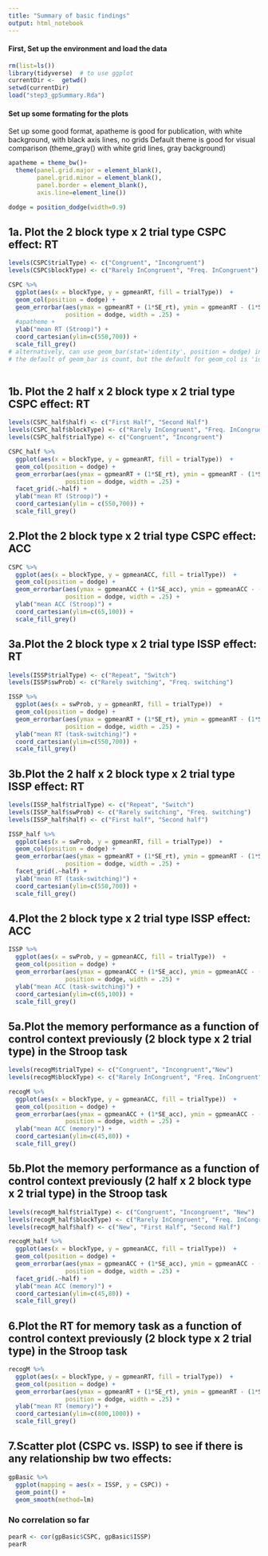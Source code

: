 ```yaml
---
title: "Summary of basic findings"
output: html_notebook
---
```

#### First, Set up the environment and load the data

```r
rm(list=ls())
library(tidyverse)  # to use ggplot 
currentDir <-  getwd()
setwd(currentDir)
load("step3_gpSummary.Rda")
```

#### Set up some formating for the plots
Set up some good format, apatheme is good for publication, with white background, with black axis lines, no grids
Default theme is good for visual comparison (theme_gray() with white grid lines, gray background)

```r
apatheme = theme_bw()+
  theme(panel.grid.major = element_blank(),
        panel.grid.minor = element_blank(),
        panel.border = element_blank(),
        axis.line=element_line())

dodge = position_dodge(width=0.9)
```

## 1a. Plot the 2 block type x 2 trial type CSPC effect: RT
```r
levels(CSPC$trialType) <- c("Congruent", "Incongruent")
levels(CSPC$blockType) <- c("Rarely InCongruent", "Freq. InCongruent")

CSPC %>%
  ggplot(aes(x = blockType, y = gpmeanRT, fill = trialType))  +
  geom_col(position = dodge) + 
  geom_errorbar(aes(ymax = gpmeanRT + (1*SE_rt), ymin = gpmeanRT - (1*SE_rt)), 
                position = dodge, width = .25) + 
  #apatheme + 
  ylab("mean RT (Stroop)") +
  coord_cartesian(ylim=c(550,700)) +
  scale_fill_grey()
# alternatively, can use geom_bar(stat='identity', position = dodge) in lieu of goem_col(poistion = dodge)
# the default of geom_bar is count, but the default for geom_col is 'identity' (data)
 

```
## 1b. Plot the 2 half x 2 block type x 2 trial type CSPC effect: RT
```r

levels(CSPC_half$half) <- c("First Half", "Second Half")
levels(CSPC_half$blockType) <- c("Rarely InCongruent", "Freq. InCongruent")
levels(CSPC_half$trialType) <- c("Congruent", "Incongruent")

CSPC_half %>%
  ggplot(aes(x = blockType, y = gpmeanRT, fill = trialType))  +
  geom_col(position = dodge) + 
  geom_errorbar(aes(ymax = gpmeanRT + (1*SE_rt), ymin = gpmeanRT - (1*SE_rt)), 
                position = dodge, width = .25) + 
  facet_grid(.~half) + 
  ylab("mean RT (Stroop)") +
  coord_cartesian(ylim = c(550,700)) +
  scale_fill_grey() 

```

## 2.Plot the 2 block type x 2 trial type CSPC effect: ACC
```r
CSPC %>%
  ggplot(aes(x = blockType, y = gpmeanACC, fill = trialType))  +
  geom_col(position = dodge) + 
  geom_errorbar(aes(ymax = gpmeanACC + (1*SE_acc), ymin = gpmeanACC - (1*SE_acc)), 
                position = dodge, width = .25) + 
  ylab("mean ACC (Stroop)") +
  coord_cartesian(ylim=c(65,100)) +
  scale_fill_grey()
```

## 3a.Plot the 2 block type x 2 trial type ISSP effect: RT
```r
levels(ISSP$trialType) <- c("Repeat", "Switch")
levels(ISSP$swProb) <- c("Rarely switching", "Freq. switching")

ISSP %>%
  ggplot(aes(x = swProb, y = gpmeanRT, fill = trialType))  +
  geom_col(position = dodge) + 
  geom_errorbar(aes(ymax = gpmeanRT + (1*SE_rt), ymin = gpmeanRT - (1*SE_rt)), 
                position = dodge, width = .25) + 
  ylab("mean RT (task-switching)") +
  coord_cartesian(ylim=c(550,700)) +
  scale_fill_grey()


```

## 3b.Plot the 2 half x 2 block type x 2 trial type ISSP effect: RT
```r
levels(ISSP_half$trialType) <- c("Repeat", "Switch")
levels(ISSP_half$swProb) <- c("Rarely switching", "Freq. switching")
levels(ISSP_half$half) <- c("First half", "Second half")

ISSP_half %>%
  ggplot(aes(x = swProb, y = gpmeanRT, fill = trialType))  +
  geom_col(position = dodge) + 
  geom_errorbar(aes(ymax = gpmeanRT + (1*SE_rt), ymin = gpmeanRT - (1*SE_rt)), 
                position = dodge, width = .25) + 
  facet_grid(.~half) + 
  ylab("mean RT (task-switching)") +
  coord_cartesian(ylim=c(550,700)) +
  scale_fill_grey()
```

## 4.Plot the 2 block type x 2 trial type ISSP effect: ACC
```r
ISSP %>%
  ggplot(aes(x = swProb, y = gpmeanACC, fill = trialType))  +
  geom_col(position = dodge) + 
  geom_errorbar(aes(ymax = gpmeanACC + (1*SE_acc), ymin = gpmeanACC - (1*SE_acc)), 
                position = dodge, width = .25) + 
  ylab("mean ACC (task-switching)") +
  coord_cartesian(ylim=c(65,100)) +
  scale_fill_grey()
```


## 5a.Plot the memory performance as a function of control context previously (2 block type x 2 trial type) in the Stroop task

```r
levels(recogM$trialType) <- c("Congruent", "Incongruent","New")
levels(recogM$blockType) <- c("Rarely InCongruent", "Freq. InCongruent", "New")

recogM %>%
  ggplot(aes(x = blockType, y = gpmeanACC, fill = trialType))  +
  geom_col(position = dodge) + 
  geom_errorbar(aes(ymax = gpmeanACC + (1*SE_acc), ymin = gpmeanACC - (1*SE_acc)), 
                position = dodge, width = .25) + 
  ylab("mean ACC (memory)") +
  coord_cartesian(ylim=c(45,80)) +
  scale_fill_grey()

```
## 5b.Plot the memory performance as a function of control context previously (2 half x 2 block type x 2 trial type) in the Stroop task

```r
levels(recogM_half$trialType) <- c("Congruent", "Incongruent", "New")
levels(recogM_half$blockType) <- c("Rarely InCongruent", "Freq. InCongruent", "New")
levels(recogM_half$half) <- c("New", "First Half", "Second Half")

recogM_half %>%
  ggplot(aes(x = blockType, y = gpmeanACC, fill = trialType))  +
  geom_col(position = dodge) + 
  geom_errorbar(aes(ymax = gpmeanACC + (1*SE_acc), ymin = gpmeanACC - (1*SE_acc)), 
                position = dodge, width = .25) + 
  facet_grid(.~half) + 
  ylab("mean ACC (memory)") +
  coord_cartesian(ylim=c(45,80)) +
  scale_fill_grey()

```

## 6.Plot the RT for memory task as a function of control context previously (2 block type x 2 trial type) in the Stroop task
```r
recogM %>%
  ggplot(aes(x = blockType, y = gpmeanRT, fill = trialType))  +
  geom_col(position = dodge) + 
  geom_errorbar(aes(ymax = gpmeanRT + (1*SE_rt), ymin = gpmeanRT - (1*SE_rt)), 
                position = dodge, width = .25) + 
  ylab("mean RT (memory)") +
  coord_cartesian(ylim=c(800,1000)) +
  scale_fill_grey()
```
## 7.Scatter plot (CSPC vs. ISSP) to see if there is any relationship bw two effects: 
```r
gpBasic %>%
  ggplot(mapping = aes(x = ISSP, y = CSPC)) + 
  geom_point() + 
  geom_smooth(method=lm)

```

### No correlation so far

```r
pearR <- cor(gpBasic$CSPC, gpBasic$ISSP)
pearR 
```

